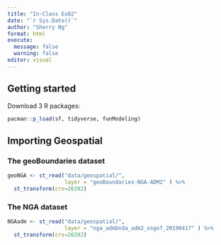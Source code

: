 ```yaml
---
title: "In-Class Ex02"
date: "`r Sys.Date()`"
author: "Sherry Ng"
format: html 
execute: 
  message: false
  warning: false
editor: visual
---
```


## Getting started

Download 3 R packages:

```r
pacman::p_load(sf, tidyverse, funModeling)
```

## Importing Geospatial

### The geoBoundaries dataset

```r
geoNGA <- st_read("data/geospatial/",
                  layer = "geoBoundaries-NGA-ADM2" ) %>%
  st_transform(crs=26392)
```

### The  NGA dataset

```r
NGAadm <- st_read("data/geospatial/",
                  layer = "nga_admbnda_adm2_osgof_20190417" ) %>%
  st_transform(crs=26392)
```
